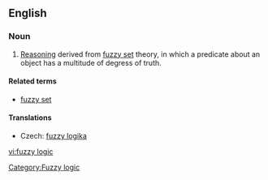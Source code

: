 ==English==
{{wikipedia}}
===Noun===
{{en-noun|sg=[[fuzzy]] [[logic]]}}

# {{context|fuzzy logic}} [[Reasoning]] derived from [[fuzzy set]] theory, in which a predicate about an object has a multitude of degress of truth.

====Related terms====
* [[fuzzy set]]

====Translations====
{{trans-top|logic based on the notion of fuzzy set}}
* Czech: [[fuzzy logika]] {{f}}
{{trans-mid}}
{{trans-bottom}}

[[Category:Fuzzy logic]]

[[vi:fuzzy logic]]